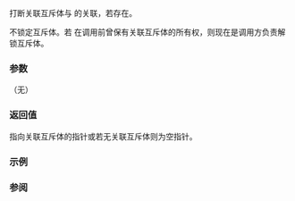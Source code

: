 {{cpp/thread/unique_lock/title|release}}
{{cpp/thread/unique_lock/navbar}}
{{dcl begin}}
{{dcl|since=c++11|1=
mutex_type* release() noexcept;
}}
{{dcl end}}

打断关联互斥体与 {{c|*this}} 的关联，若存在。

不锁定互斥体。若 {{c|*this}} 在调用前曾保有关联互斥体的所有权，则现在是调用方负责解锁互斥体。

===参数===
（无）

===返回值===
指向关联互斥体的指针或若无关联互斥体则为空指针。

===示例===
{{example}}

===参阅===
{{dsc begin}}
{{dsc inc|cpp/thread/unique_lock/dsc unlock}}
{{dsc end}}

{{langlinks|de|en|es|fr|it|ja|pt|ru}}